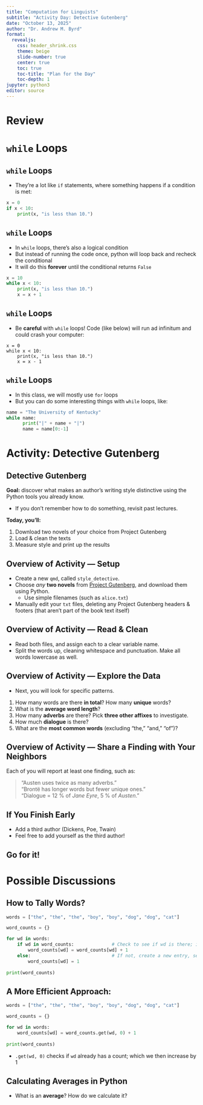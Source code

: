 ```yaml
---
title: "Computation for Linguists"
subtitle: "Activity Day: Detective Gutenberg"
date: "October 13, 2025"
author: "Dr. Andrew M. Byrd"
format:
  revealjs:
    css: header_shrink.css
    theme: beige
    slide-number: true
    center: true
    toc: true
    toc-title: "Plan for the Day"
    toc-depth: 1
jupyter: python3
editor: source
---
```


# Review

# `while` Loops

## `while` Loops

-   They're a lot like `if` statements, where something happens if a condition is met:

``` python
x = 0
if x < 10:
    print(x, "is less than 10.")
```

## `while` Loops

-   In `while` loops, there's also a logical condition
-   But instead of running the code once, python will loop back and recheck the conditional
-   It will do this **forever** until the conditional returns `False`

``` python
x = 10
while x < 10:
    print(x, "is less than 10.")
    x = x + 1
```

## `while` Loops

-   Be **careful** with `while` loops! Code (like below) will run ad infinitum and could crash your computer:

```         
x = 0
while x < 10:
    print(x, "is less than 10.")
    x = x - 1
```

## `while` Loops

-   In this class, we will mostly use `for` loops
-   But you can do some interesting things with `while` loops, like:

``` python
name = "The University of Kentucky"
while name: 
      print("|" + name + "|") 
      name = name[0:-1]
```


# Activity: Detective Gutenberg

## Detective Gutenberg

**Goal:** discover what makes an author’s writing style distinctive using the Python tools you already know. 

  - If you don't remember how to do something, revisit past lectures.

**Today, you'll:**
  
1. Download two novels of your choice from Project Gutenberg
2. Load & clean the texts
3. Measure style and print up the results 

## Overview of Activity — Setup

- Create a new `qmd`, called `style_detective`. 
- Choose *any* **two novels** from [Project Gutenberg](https://www.gutenberg.org/), and download them using Python.
  - Use simple filenames (such as `alice.txt`)
- Manually edit your `txt` files, deleting any Project Gutenberg headers & footers (that aren't part of the book text itself)

## Overview of Activity — Read & Clean

- Read both files, and assign each to a clear variable name.
- Split the words up, cleaning whitespace and punctuation. Make all words lowercase as well.

## Overview of Activity — Explore the Data

- Next,  you will look for specific patterns.

1. How many words are there **in total**? How many **unique** words?
2. What is the **average word length**?
3. How many **adverbs** are there? Pick **three other affixes** to investigate.
4. How much **dialogue** is there?
5. What are the **most common words** (excluding “the,” “and,” “of”)?

## Overview of Activity — Share a Finding with Your Neighbors

Each of you will report at least one finding, such as:

> “Austen uses twice as many adverbs.”  
> “Brontë has longer words but fewer unique ones.”  
> “Dialogue = 12 % of *Jane Eyre*, 5 % of *Austen*.”

## If You Finish Early

- Add a third author (Dickens, Poe, Twain)  
- Feel free to add yourself as the third author!

## Go for it!

# Possible Discussions

## How to Tally Words?

```python
words = ["the", "the", "the", "boy", "boy", "dog", "dog", "cat"]

word_counts = {}

for wd in words:
    if wd in word_counts:              # Check to see if wd is there; if it is, increase value by 1
        word_counts[wd] = word_counts[wd] + 1
    else:                              # If not, create a new entry, set value at 1
        word_counts[wd] = 1
        
print(word_counts)
```
## A More Efficient Approach:

```python
words = ["the", "the", "the", "boy", "boy", "dog", "dog", "cat"]

word_counts = {}

for wd in words:
    word_counts[wd] = word_counts.get(wd, 0) + 1
        
print(word_counts)
```

- `.get(wd, 0)` checks if `wd` already has a count; which we then increase by 1

## Calculating Averages in Python

- What is an **average**?  How do we calculate it?

